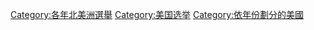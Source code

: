 [[Category:各年北美洲選舉|Category:各年北美洲選舉]]
[[Category:美国选举|Category:美国选举]]
[[Category:依年份劃分的美國|Category:依年份劃分的美國]]